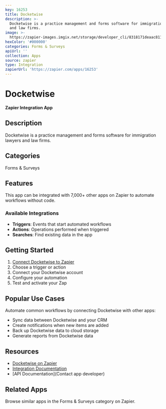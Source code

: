 ```yaml
---
key: 16253
title: Docketwise
description: >-
  Docketwise is a practice management and forms software for immigration lawyers
  and law firms.
image: >-
  https://zapier-images.imgix.net/storage/developer_cli/8318171deaac811b67684303a2fea5f4.png?auto=format%2Ccompress&ixlib=python-3.0.0&q=50
hexColor: '#000000'
categories: Forms & Surveys
apiUrl: ''
collection: Apps
source: zapier
type: Integration
zapierUrl: 'https://zapier.com/apps/16253'
---
```

# Docketwise

**Zapier Integration App**

## Description

Docketwise is a practice management and forms software for immigration lawyers and law firms.

## Categories

Forms & Surveys

## Features

This app can be integrated with 7,000+ other apps on Zapier to automate workflows without code.

### Available Integrations

- **Triggers**: Events that start automated workflows
- **Actions**: Operations performed when triggered
- **Searches**: Find existing data in the app

## Getting Started

1. [Connect Docketwise to Zapier](https://zapier.com/apps/16253)
2. Choose a trigger or action
3. Connect your Docketwise account
4. Configure your automation
5. Test and activate your Zap

## Popular Use Cases

Automate common workflows by connecting Docketwise with other apps:

- Sync data between Docketwise and your CRM
- Create notifications when new items are added
- Back up Docketwise data to cloud storage
- Generate reports from Docketwise data

## Resources

- [Docketwise on Zapier](https://zapier.com/apps/16253)
- [Integration Documentation](https://zapier.com/apps/16253/integrations)
- [API Documentation](Contact app developer)

## Related Apps

Browse similar apps in the Forms & Surveys category on Zapier.
